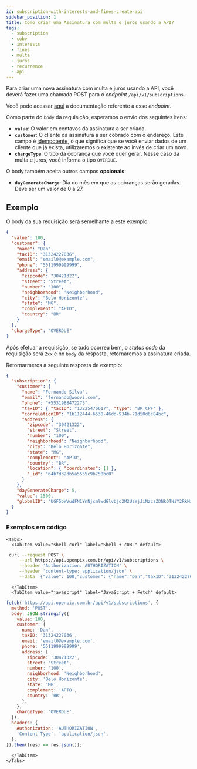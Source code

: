 ```yaml
---
id: subscription-with-interests-and-fines-create-api
sidebar_position: 1
title: Como criar uma Assinatura com multa e juros usando a API?
tags:
  - subscription
  - cobv
  - interests
  - fines
  - multa
  - juros
  - recurrence
  - api
---
```



Para criar uma nova assinatura com multa e juros usando a API, você deverá fazer uma chamada POST para o _endpoint_ `/api/v1/subscriptions`.

Você pode acessar [aqui](https://developers.openpix.com.br/api#tag/subscription/paths/~1api~1v1~1subscriptions/post) a documentação referente a esse _endpoint_.

Como parte do `body` da requisição, esperamos o envio dos seguintes itens:

- **`value`**: O valor em centavos da assinatura a ser criada.
- **`customer`**: O cliente da assinatura a ser cobrado com o endereço. Este campo é [idempotente](../concepts/idempotence.md), o que significa que se você enviar dados de um cliente que já exista, utilizaremos o existente ao invés de criar um novo.
- **`chargeType`**: O tipo da cobrança que você quer gerar. Nesse caso da multa e juros, você informa o tipo `OVERDUE`.

O body também aceita outros campos **opcionais**:

- **`dayGenerateCharge`**: Dia do mês em que as cobranças serão geradas. Deve ser um valor de 0 a 27.

## Exemplo

O body da sua requisição será semelhante a este exemplo:

```json
{
  "value": 100,
  "customer": {
    "name": "Dan",
    "taxID": "31324227036",
    "email": "email0@example.com",
    "phone": "5511999999999",
    "address": {
      "zipcode": "30421322",
      "street": "Street",
      "number": "100",
      "neighborhood": "Neighborhood",
      "city": "Belo Horizonte",
      "state": "MG",
      "complement": "APTO",
      "country": "BR"
    }
  },
  "chargeType": "OVERDUE"
}
```

Após efetuar a requisição, se tudo ocorreu bem, o _status code_ da requisição será `2xx` e no `body` da resposta, retornaremos a assinatura criada.

Retornarmeros a seguinte resposta de exemplo:

```json
{
  "subscription": {
    "customer": {
      "name": "Fernando Silva",
      "email": "fernando@woovi.com",
      "phone": "+5531988472275",
      "taxID": { "taxID": "13225476617", "type": "BR:CPF" },
      "correlationID": "1b112444-6530-46dd-934b-71d50d6c84bc",
      "address": {
        "zipcode": "30421322",
        "street": "Street",
        "number": "100",
        "neighborhood": "Neighborhood",
        "city": "Belo Horizonte",
        "state": "MG",
        "complement": "APTO",
        "country": "BR",
        "location": { "coordinates": [] },
        "_id": "64b7d32db5a5555c9b750bc0"
      }
    },
    "dayGenerateCharge": 5,
    "value": 1500,
    "globalID": "UGF5bWVudFN1YnNjcmlwdGlvbjo2M2UzYjJiNzczZDNkOTNiY2RkMzI5OTM="
  }
}
```

### Exemplos em código

```mdx-code-block
<Tabs>
  <TabItem value="shell-curl" label="Shell + cURL" default>
```

```sh
 curl --request POST \
     --url https://api.openpix.com.br/api/v1/subscriptions \
     --header 'Authorization: AUTHORIZATION' \
     --header 'content-type: application/json' \
     --data '{"value": 100,"customer": {"name":"Dan","taxID":"31324227036","email":"email0@example.com","phone":"5511999999999", "address":{"zipcode":"30421322","street":"Street","number":"100","neighborhood":"Neighborhood","city":"Belo Horizonte","state":"MG","complement":"APTO","country":"BR"}},"chargeType":"OVERDUE"}'
```

```mdx-code-block
  </TabItem>
  <TabItem value="javascript" label="JavaScript + Fetch" default>
```

```js
fetch('https://api.openpix.com.br/api/v1/subscriptions', {
  method: 'POST',
  body: JSON.stringify({
    value: 100,
    customer: {
      name: 'Dan',
      taxID: '31324227036',
      email: 'email0@example.com',
      phone: '5511999999999',
      address: {
        zipcode: '30421322',
        street: 'Street',
        number: '100',
        neighborhood: 'Neighborhood',
        city: 'Belo Horizonte',
        state: 'MG',
        complement: 'APTO',
        country: 'BR',
      },
    },
    chargeType: 'OVERDUE',
  }),
  headers: {
    Authorization: 'AUTHORIZATION',
    'Content-Type': 'application/json',
  },
}).then((res) => res.json());
```

```mdx-code-block
  </TabItem>
</Tabs>
```
